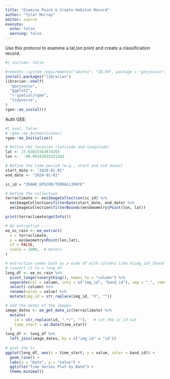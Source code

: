 ```yaml
---
title: "Examine Point & Create Habitat Record"
author: "Tylar Murray"
editor: source
execute: 
  echo: false
  warning: false
---
```

Use this protocol to examine a lat,lon point and create a classification record.

```r
#| include: false

#remotes::system_requirements("ubuntu", "20.04", package = "geojsonio")
install.packages("librarian")
librarian::shelf(
  "geojsonio",
  "ggplot2",
  "r-spatial/rgee",
  "tidyverse",
)
rgee::ee_install()
```

Auth GEE:
```r
#| eval: false
# rgee::ee_Authenticate()
rgee::ee_Initialize()
```

```r
# Define the location (latitude and longitude)
lat <- 27.63615563874265
lon <-  -80.99341033321342

# Define the time period (e.g., start and end dates)
start_date <- "2020-01-01"
end_date <- "2024-01-01"

ic_id = "IDAHO_EPSCOR/TERRACLIMATE"
```

```r
# Define the collection
terraclimate <- ee$ImageCollection(ic_id) %>%
  ee$ImageCollection$filterDate(start_date, end_date) %>%
  ee$ImageCollection$filterBounds(ee$Geometry$Point(lon, lat))

print(terraclimate$getInfo())

# Do extraction ----
ee_nc_rain <- ee_extract(
  x = terraclimate, 
  y = ee$Geometry$Point(lon,lat),
  sf = FALSE,
  scale = 1000,  # meters
)

# extraction comes back as a wide df with columns like X{img_id}_{band_id}
# convert it to a long df
long_df <- ee_nc_rain %>%
  pivot_longer(everything(), names_to = "column") %>%
  separate(col = column, into = c("img_id", "band_id"), sep = "_", remove = FALSE) %>%
  select(-column) %>%
  rename(value = value) %>%
  mutate(img_id = str_replace(img_id, "X", ""))

# add the dates of the images
image_dates <- ee_get_date_ic(terraclimate) %>%
  mutate(
    id = str_replace(id, ".*/", ""),   # cut the ic_id out
    time_start = as.Date(time_start)
  ) 
long_df <- long_df %>%
  left_join(image_dates, by = c("img_id" = "id"))
  
# plot the ts
ggplot(long_df, aes(x = time_start, y = value, color = band_id)) +
  geom_line() +
  labs(x = "Date", y = "Value") +
  ggtitle("Time Series Plot by Band") +
  theme_minimal()
```
